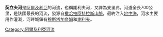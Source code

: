 '''契立夫河'''是[[阿爾及利亞|阿爾及利亞]]的河流，也稱謝利夫河，又譯為支里弗，河道全長700公里，是該國最長的河流，發源自[[撒哈拉阿特拉斯山脈|撒哈拉阿特拉斯山脈]]，最終注入[[地中海|地中海]]，河水主要用作灌漑，河畔城鎮有[[穆斯塔加奈姆|穆斯塔加奈姆]]和[[謝利夫|謝利夫]]。

{{Algeria-geo-stub}}
[[Category:阿爾及利亞河流|Category:阿爾及利亞河流]]